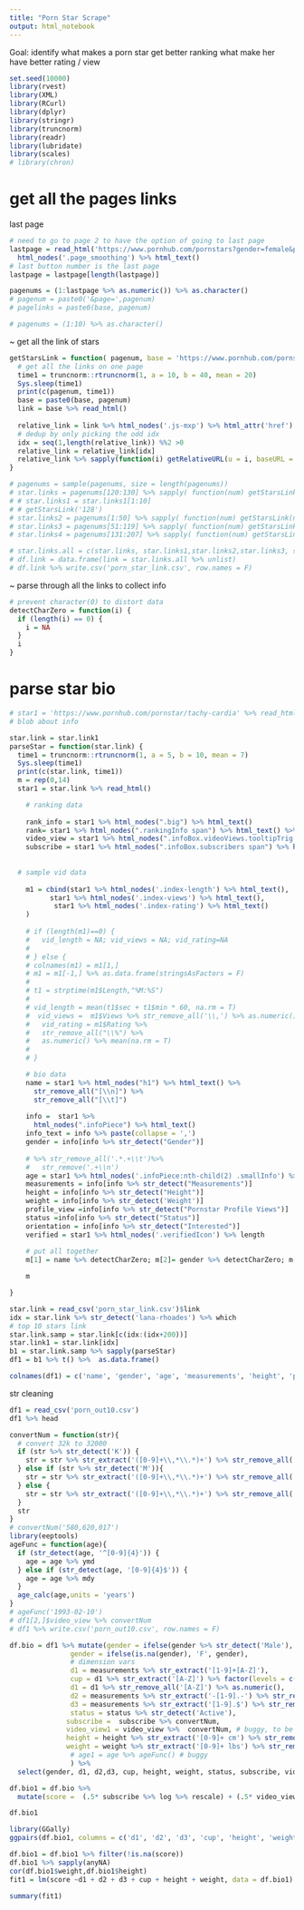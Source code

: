 ```yaml
---
title: "Porn Star Scrape"
output: html_notebook
---
```


Goal: 
identify what makes a porn star get better ranking
what make her have better rating / view

```r
set.seed(10000)
library(rvest)
library(XML)
library(RCurl)
library(dplyr)
library(stringr)
library(truncnorm)
library(readr)
library(lubridate)
library(scales)
# library(chron)
```


# get all the pages links
last page
```r
# need to go to page 2 to have the option of going to last page
lastpage = read_html('https://www.pornhub.com/pornstars?gender=female&page=2') %>%
  html_nodes('.page_smoothing') %>% html_text()
# last button number is the last page
lastpage = lastpage[length(lastpage)] 

pagenums = (1:lastpage %>% as.numeric()) %>% as.character()
# pagenum = paste0('&page=',pagenum) 
# pagelinks = paste0(base, pagenum)

# pagenums = (1:10) %>% as.character()
```


~ get all the link of stars

```r
getStarsLink = function( pagenum, base = 'https://www.pornhub.com/pornstars?gender=female&page=') {
  # get all the links on one page
  time1 = truncnorm::rtruncnorm(1, a = 10, b = 40, mean = 20)
  Sys.sleep(time1)
  print(c(pagenum, time1))
  base = paste0(base, pagenum)
  link = base %>% read_html()
  
  relative_link = link %>% html_nodes('.js-mxp') %>% html_attr('href')
  # dedup by only picking the odd idx
  idx = seq(1,length(relative_link)) %%2 >0  
  relative_link = relative_link[idx]
  relative_link %>% sapply(function(i) getRelativeURL(u = i, baseURL = base))
}

# pagenums = sample(pagenums, size = length(pagenums))
# star.links = pagenums[120:130] %>% sapply( function(num) getStarsLink(num))
# # star.links1 = star.links1[1:10]
# # getStarsLink('128')
# star.links2 = pagenums[1:50] %>% sapply( function(num) getStarsLink(num))
# star.links3 = pagenums[51:119] %>% sapply( function(num) getStarsLink(num))
# star.links4 = pagenums[131:207] %>% sapply( function(num) getStarsLink(num))

# star.links.all = c(star.links, star.links1,star.links2,star.links3, star.links4) %>% unlist
# df.link = data.frame(link = star.links.all %>% unlist)
# df.link %>% write.csv('porn_star_link.csv', row.names = F)
```



~ parse through all the links to collect info

```r
# prevent character(0) to distort data
detectCharZero = function(i) {
  if (length(i) == 0) {
    i = NA
  } 
  i 
}

```


# parse star bio
```r

# star1 = 'https://www.pornhub.com/pornstar/tachy-cardia' %>% read_html()
# blob about info

star.link = star.link1
parseStar = function(star.link) {
  time1 = truncnorm::rtruncnorm(1, a = 5, b = 10, mean = 7)
  Sys.sleep(time1)
  print(c(star.link, time1))
  m = rep(0,14)
  star1 = star.link %>% read_html()

    # ranking data
    
    rank_info = star1 %>% html_nodes(".big") %>% html_text()
    rank= star1 %>% html_nodes(".rankingInfo span") %>% html_text() %>% .[1]
    video_view = star1 %>% html_nodes(".infoBox.videoViews.tooltipTrig span") %>% html_text() 
    subscribe = star1 %>% html_nodes(".infoBox.subscribers span") %>% html_text() 
    
    
  # sample vid data
    
    m1 = cbind(star1 %>% html_nodes('.index-length') %>% html_text(),
          star1 %>% html_nodes('.index-views') %>% html_text(),
           star1 %>% html_nodes('.index-rating') %>% html_text()
    ) 
   
    # if (length(m1)==0) {
    #   vid_length = NA; vid_views = NA; vid_rating=NA
    #   
    # } else {
    # colnames(m1) = m1[1,]
    # m1 = m1[-1,] %>% as.data.frame(stringsAsFactors = F)
    # 
    # t1 = strptime(m1$Length,"%M:%S")
    # 
    # vid_length = mean(t1$sec + t1$min * 60, na.rm = T)
    #  vid_views =  m1$Views %>% str_remove_all('\\,') %>% as.numeric() %>% mean(na.rm = T) 
    #   vid_rating = m1$Rating %>% 
    #   str_remove_all("\\%") %>%
    #   as.numeric() %>% mean(na.rm = T)
    #   
    # }

    # bio data
    name = star1 %>% html_nodes("h1") %>% html_text() %>%
      str_remove_all("[\\n]") %>%
      str_remove_all("[\\t]")
    
    info =  star1 %>% 
      html_nodes(".infoPiece") %>% html_text()
    info_text = info %>% paste(collapse = ',')
    gender = info[info %>% str_detect("Gender")]
    
    # %>% str_remove_all('.*.+\\t')%>%
    #   str_remove('.+\\n')
    age = star1 %>% html_nodes('.infoPiece:nth-child(2) .smallInfo') %>% html_text()
    measurements = info[info %>% str_detect("Measurements")]
    height = info[info %>% str_detect("Height")]
    weight = info[info %>% str_detect('Weight')]
    profile_view =info[info %>% str_detect("Pornstar Profile Views")] 
    status =info[info %>% str_detect("Status")] 
    orientation = info[info %>% str_detect("Interested")] 
    verified = star1 %>% html_nodes('.verifiedIcon') %>% length
    
    # put all together
    m[1] = name %>% detectCharZero; m[2]= gender %>% detectCharZero; m[3] =age %>% detectCharZero; m[4]= measurements %>% detectCharZero; m[5] = height %>% detectCharZero; m[6] = profile_view %>% detectCharZero; m[7] = status %>% detectCharZero; m[8] = orientation %>% detectCharZero; m[9] = subscribe %>% detectCharZero; m[10] = video_view %>% detectCharZero; m[11] = rank %>% detectCharZero; m[12] = weight %>% detectCharZero(); m[13] = info_text %>% detectCharZero() ;  m[14] = verified %>% detectCharZero()

    m

}
```

```r
star.link = read_csv('porn_star_link.csv')$link
idx = star.link %>% str_detect('lana-rhoades') %>% which
# top 10 stars link
star.link.samp = star.link[c(idx:(idx+200))]
star.link1 = star.link[idx]
b1 = star.link.samp %>% sapply(parseStar)
df1 = b1 %>% t() %>%  as.data.frame()

colnames(df1) = c('name', 'gender', 'age', 'measurements', 'height', 'profile_view', 'status', 'orientation', 'subscribe', 'video_view', 'rank', 'weight', 'info_text', 'verified')

```

str cleaning
```r
df1 = read_csv('porn_out10.csv')
df1 %>% head
```




```r
convertNum = function(str){
  # convert 32k to 32000
  if (str %>% str_detect('K')) {
    str = str %>% str_extract('([0-9]+\\,*\\.*)+') %>% str_remove_all(',') %>% as.numeric() *1000
  } else if (str %>% str_detect('M')){
    str = str %>% str_extract('([0-9]+\\,*\\.*)+') %>% str_remove_all(',') %>% as.numeric() *1000000
  } else {
    str = str %>% str_extract('([0-9]+\\,*\\.*)+') %>% str_remove_all(',') %>% as.numeric()
  }
  str
}
# convertNum('580,620,017')
library(eeptools)
ageFunc = function(age){
  if (str_detect(age, '^[0-9]{4}')) {
    age = age %>% ymd
  } else if (str_detect(age, '[0-9]{4}$')) {
    age = age %>% mdy
  }
  age_calc(age,units = 'years')
}
# ageFunc('1993-02-10')
# df1[2,]$video_view %>% convertNum
# df1 %>% write.csv('porn_out10.csv', row.names = F)

```


```r

df.bio = df1 %>% mutate(gender = ifelse(gender %>% str_detect('Male'), 'M', 'F'),
               gender = ifelse(is.na(gender), 'F', gender),
               # dimension vars
               d1 = measurements %>% str_extract('[1-9]+[A-Z]'),
               cup = d1 %>% str_extract('[A-Z]') %>% factor(levels = c('A', "B", "C",'D', 'E')),
               d1 = d1 %>% str_remove_all('[A-Z]') %>% as.numeric(),
               d2 = measurements %>% str_extract('-[1-9].-') %>% str_remove_all('-') %>% as.numeric(),
               d3 = measurements %>% str_extract('[1-9].$') %>% str_remove_all('-') %>% as.numeric(),
               status = status %>% str_detect('Active'),
              subscribe =  subscribe %>% convertNum,
              video_view1 = video_view %>%  convertNum, # buggy, to be fixed
              height = height %>% str_extract('[0-9]+ cm') %>% str_remove(' cm') %>% as.numeric(),
              weight = weight %>% str_extract('[0-9]+ lbs') %>% str_remove(' lbs')%>% as.numeric()
               # age1 = age %>% ageFunc() # buggy
               ) %>% 
  select(gender, d1, d2,d3, cup, height, weight, status, subscribe, video_view1)

df.bio1 = df.bio %>% 
  mutate(score =  (.5* subscribe %>% log %>% rescale) + (.5* video_view1 %>% log %>% rescale) ) # score is a lin combo of both log view and subscribers standardardized (0-1)
```
```r
df.bio1
```

```r
library(GGally)
ggpairs(df.bio1, columns = c('d1', 'd2', 'd3', 'cup', 'height', 'weight', 'video_view1', 'subscribe','score'))
```


```r
df.bio1 = df.bio1 %>% filter(!is.na(score))
df.bio1 %>% sapply(anyNA)
cor(df.bio1$weight,df.bio1$height)
fit1 = lm(score ~d1 + d2 + d3 + cup + height + weight, data = df.bio1)

summary(fit1) 
```





































